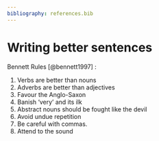 ```yaml
---
bibliography: references.bib
---
```


# Writing better sentences

Bennett Rules [@bennett1997] :

1.  Verbs are better than nouns
2.  Adverbs are better than adjectives
3.  Favour the Anglo-Saxon
4.  Banish 'very' and its ilk
5.  Abstract nouns should be fought like the devil
6.  Avoid undue repetition
7.  Be careful with commas.
8.  Attend to the sound
